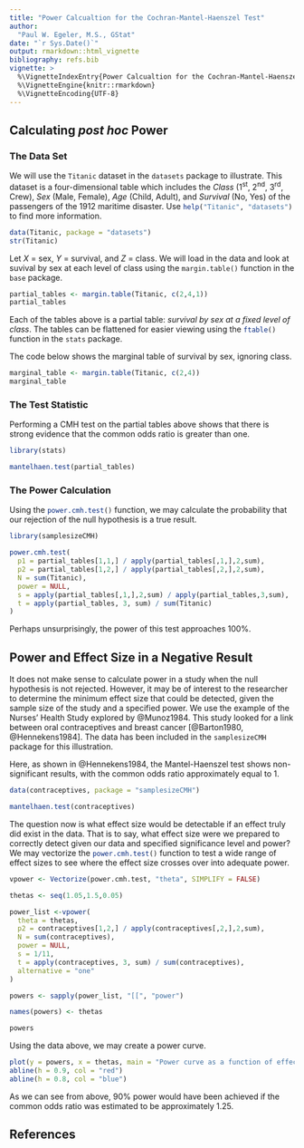 ```yaml
---
title: "Power Calcualtion for the Cochran-Mantel-Haenszel Test"
author:
  "Paul W. Egeler, M.S., GStat"
date: "`r Sys.Date()`"
output: rmarkdown::html_vignette
bibliography: refs.bib
vignette: >
  %\VignetteIndexEntry{Power Calcualtion for the Cochran-Mantel-Haenszel Test}
  %\VignetteEngine{knitr::rmarkdown}
  %\VignetteEncoding{UTF-8}
---
```

<!--
May someday want output:
  pdf_document
  rmarkdown::html_vignette
  word_document
-->

## Calculating *post hoc* Power

### The Data Set

We will use the `Titanic`{.r} dataset in the `datasets`{.r} package to illustrate. This dataset is a four-dimensional table which includes the *Class* (1^st^, 2^nd^, 3^rd^, Crew), *Sex* (Male, Female), *Age* (Child, Adult), and *Survival* (No, Yes) of the passengers of the 1912 maritime disaster. Use `help("Titanic", "datasets")`{.r} to find more information.

```r
data(Titanic, package = "datasets")
str(Titanic)
```

Let $X$ = sex, $Y$ = survival, and $Z$ = class. We will load in the data and look at suvival by sex at each level of class using the `margin.table()` function in the `base` package.

```r
partial_tables <- margin.table(Titanic, c(2,4,1))
partial_tables
```

Each of the tables above is a partial table: *survival by sex at a fixed level of class*. The tables can be flattened for easier viewing using the `ftable()`{.r} function in the `stats`{.r} package.

The code below shows the marginal table of survival by sex, ignoring class.

```r
marginal_table <- margin.table(Titanic, c(2,4))
marginal_table
```


### The Test Statistic

Performing a CMH test on the partial tables above shows that there is strong evidence that the common odds ratio is greater than one.

```r
library(stats)

mantelhaen.test(partial_tables)
```

### The Power Calculation

Using the `power.cmh.test()`{.r} function, we may calculate the probability that our rejection of the null hypothesis is a true result.

```r
library(samplesizeCMH)

power.cmh.test(
  p1 = partial_tables[1,1,] / apply(partial_tables[,1,],2,sum),
  p2 = partial_tables[1,2,] / apply(partial_tables[,2,],2,sum),
  N = sum(Titanic),
  power = NULL,
  s = apply(partial_tables[,1,],2,sum) / apply(partial_tables,3,sum),
  t = apply(partial_tables, 3, sum) / sum(Titanic)
)

```

Perhaps unsurprisingly, the power of this test approaches 100%.

## Power and Effect Size in a Negative Result

It does not make sense to calculate power in a study when the null hypothesis is not rejected. However, it may be of interest to the researcher to determine the minimum effect size that could be detected, given the sample size of the study and a specified power. We use the example of the Nurses' Health Study explored by @Munoz1984. This study looked for a link between oral contraceptives and breast cancer [@Barton1980, @Hennekens1984]. The data has been included in the `samplesizeCMH` package for this illustration.

Here, as shown in @Hennekens1984, the Mantel-Haenszel test shows non-significant results, with the common odds ratio approximately equal to 1.

```r
data(contraceptives, package = "samplesizeCMH")

mantelhaen.test(contraceptives)
```

The question now is what effect size would be detectable if an effect truly did exist in the data. That is to say, what effect size were we prepared to correctly detect given our data and specified significance level and power? We may vectorize the `power.cmh.test()`{.r} function to test a wide range of effect sizes to see where the effect size crosses over into adequate power.

```r
vpower <- Vectorize(power.cmh.test, "theta", SIMPLIFY = FALSE)

thetas <- seq(1.05,1.5,0.05)

power_list <-vpower(
  theta = thetas,
  p2 = contraceptives[1,2,] / apply(contraceptives[,2,],2,sum),
  N = sum(contraceptives),
  power = NULL,
  s = 1/11,
  t = apply(contraceptives, 3, sum) / sum(contraceptives),
  alternative = "one"
)

powers <- sapply(power_list, "[[", "power")

names(powers) <- thetas

powers
```

Using the data above, we may create a power curve.

```r
plot(y = powers, x = thetas, main = "Power curve as a function of effect size")
abline(h = 0.9, col = "red")
abline(h = 0.8, col = "blue")
```

As we can see from above, 90% power would have been achieved if the common odds ratio was estimated to be approximately 1.25.

## References
